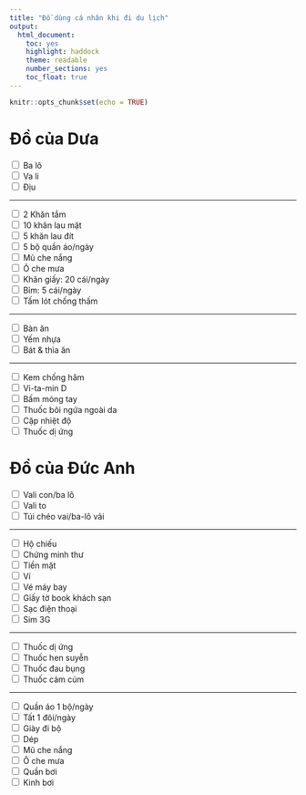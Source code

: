 ```yaml
---
title: "Đồ dùng cá nhân khi đi du lịch"
output: 
  html_document: 
    toc: yes
    highlight: haddock
    theme: readable
    number_sections: yes
    toc_float: true
---
```


```r
knitr::opts_chunk$set(echo = TRUE)
```

# Đồ của Dưa

<input type="checkbox"> Ba lô<br>
<input type="checkbox"> Va li<br>
<input type="checkbox"> Địu<br>

---

<input type="checkbox"> 2 Khăn tắm<br>
<input type="checkbox"> 10  khăn lau mặt<br>
<input type="checkbox"> 5 khăn lau đít<br>
<input type="checkbox"> 5 bộ quần áo/ngày<br>
<input type="checkbox"> Mũ che nắng<br>
<input type="checkbox"> Ô che mưa<br>
<input type="checkbox"> Khăn giấy: 20 cái/ngày<br>
<input type="checkbox"> Bỉm: 5 cái/ngày<br>
<input type="checkbox"> Tấm lót chống thấm<br>

---

<input type="checkbox"> Bàn ăn<br>
<input type="checkbox"> Yếm nhựa<br>
<input type="checkbox"> Bát & thìa ăn<br>

---

<input type="checkbox"> Kem chống hăm<br>
<input type="checkbox"> Vi-ta-min D<br>
<input type="checkbox"> Bấm móng tay<br>
<input type="checkbox"> Thuốc bôi ngứa ngoài da<br>
<input type="checkbox"> Cặp nhiệt độ<br>
<input type="checkbox"> Thuốc dị ứng<br>

# Đồ của Đức Anh

<input type="checkbox"> Vali con/ba lô<br>
<input type="checkbox"> Vali to <br>
<input type="checkbox"> Túi chéo vai/ba-lô vải<br>

---

<input type="checkbox"> Hộ chiếu<br>
<input type="checkbox"> Chứng minh thư<br>
<input type="checkbox"> Tiền mặt<br>
<input type="checkbox"> Ví<br>
<input type="checkbox"> Vé máy bay <br>
<input type="checkbox"> Giấy tờ book khách sạn<br>
<input type="checkbox"> Sạc điện thoại<br>
<input type="checkbox"> Sim 3G<br>

---

<input type="checkbox"> Thuốc dị ứng<br>
<input type="checkbox"> Thuốc hen suyễn<br>
<input type="checkbox"> Thuốc đau bụng<br>
<input type="checkbox"> Thuốc cảm cúm<br>

---

<input type="checkbox"> Quần áo 1 bộ/ngày <br>
<input type="checkbox"> Tất 1 đôi/ngày <br>
<input type="checkbox"> Giày đi bộ <br>
<input type="checkbox"> Dép <br>
<input type="checkbox"> Mũ che nắng<br>
<input type="checkbox"> Ô che mưa<br>
<input type="checkbox"> Quần bơi<br>
<input type="checkbox"> Kinh bơi<br>